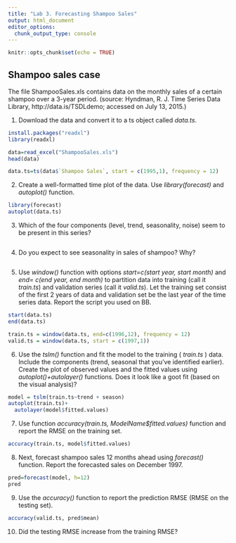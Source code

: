 ```yaml
---
title: "Lab 3. Forecasting Shampoo Sales"
output: html_document
editor_options: 
  chunk_output_type: console
---
```


```r
knitr::opts_chunk$set(echo = TRUE)
```

## Shampoo sales case

The file ShampooSales.xls contains
data on the monthly sales of a certain shampoo over a 3-year
period. (source: Hyndman, R. J. Time Series Data Library,
http://data.is/TSDLdemo; accessed on July 13, 2015.)

(@) Download the data and convert it to a ts object called _data.ts_.
```r
install.packages("readxl")
library(readxl)

data=read_excel("ShampooSales.xls")
head(data)

data.ts=ts(data$`Shampoo Sales`, start = c(1995,1), frequency = 12)

```

(@) Create a well-formatted time plot of the data. Use _library(forecast)_ and _autoplot()_ function.

```r

library(forecast)
autoplot(data.ts)

```


(@) Which of the four components (level, trend, seasonality,
noise) seem to be present in this series?

```r

```


(@) Do you expect to see seasonality in sales of shampoo?
Why?
```r

```

(@) Use _window()_ function with options *start=c(start year, start month)* and *end= c(end year, end month)* to partition data into training (call it _train.ts_) and validation series (call it _valid.ts_). Let the training set consist of the first 2 years of data and validation set be the last year of the time series data. Report the script you used on BB.
```r

start(data.ts)
end(data.ts)

train.ts = window(data.ts, end=c(1996,12), frequency = 12)
valid.ts = window(data.ts, start = c(1997,1))

```


(@) Use the _tslm()_ function and fit the model to the training ( _train.ts_ ) data. Include the components (trend, seasonal that you've identified earlier). Create the plot of observed values and the fitted values using _autoplot()+autolayer()_ functions.
Does it look like a goot fit (based on the visual analysis)?
```r
model = tslm(train.ts~trend + season)
autoplot(train.ts)+
  autolayer(model$fitted.values)

```

(@) Use function _accuracy(train.ts, ModelName$fitted.values)_ function and report the RMSE on the training set.
```r
accuracy(train.ts, model$fitted.values)
```

(@) Next, forecast shampoo sales 12 months ahead using _forecast()_ function. Report the forecasted sales on December 1997.

```r
pred=forecast(model, h=12)
pred

```

(@) Use the _accuracy()_ function to report the prediction RMSE (RMSE on the testing set).
```r
accuracy(valid.ts, pred$mean)
```


(@) Did the testing RMSE increase from the training RMSE?

